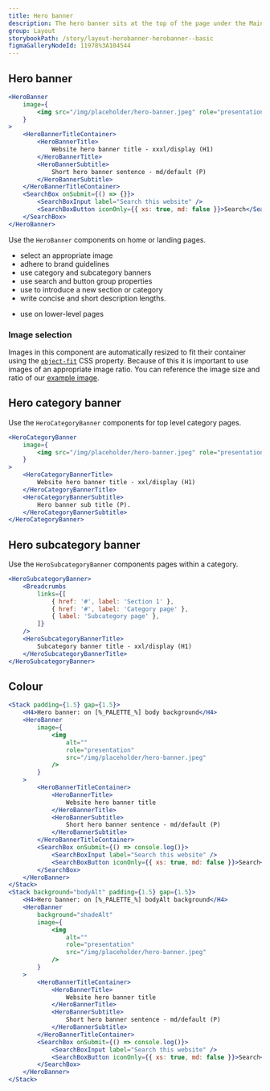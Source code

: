 ```yaml
---
title: Hero banner
description: The hero banner sits at the top of the page under the Main nav and is used to grab a user’s attention.
group: Layout
storybookPath: /story/layout-herobanner-herobanner--basic
figmaGalleryNodeId: 11978%3A104544
---
```


## Hero banner

```jsx live
<HeroBanner
	image={
		<img src="/img/placeholder/hero-banner.jpeg" role="presentation" alt="" />
	}
>
	<HeroBannerTitleContainer>
		<HeroBannerTitle>
			Website hero banner title - xxxl/display (H1)
		</HeroBannerTitle>
		<HeroBannerSubtitle>
			Short hero banner sentence - md/default (P)
		</HeroBannerSubtitle>
	</HeroBannerTitleContainer>
	<SearchBox onSubmit={() => {}}>
		<SearchBoxInput label="Search this website" />
		<SearchBoxButton iconOnly={{ xs: true, md: false }}>Search</SearchBoxButton>
	</SearchBox>
</HeroBanner>
```

Use the `HeroBanner` components on home or landing pages.

<DoHeading />

- select an appropriate image
- adhere to brand guidelines
- use category and subcategory banners
- use search and button group properties
- use to introduce a new section or category
- write concise and short description lengths.

<DontHeading />

- use on lower-level pages

### Image selection

Images in this component are automatically resized to fit their container using the [`object-fit`](https://developer.mozilla.org/en-US/docs/Web/CSS/object-fit) CSS property. Because of this it is important to use images of an appropriate image ratio. You can reference the image size and ratio of our [example image](/img/placeholder/hero-banner.jpeg).

## Hero category banner

Use the `HeroCategoryBanner` components for top level category pages.

```jsx live
<HeroCategoryBanner
	image={
		<img src="/img/placeholder/hero-banner.jpeg" role="presentation" alt="" />
	}
>
	<HeroCategoryBannerTitle>
		Website hero banner title - xxl/display (H1)
	</HeroCategoryBannerTitle>
	<HeroCategoryBannerSubtitle>
		Hero banner sub title (P).
	</HeroCategoryBannerSubtitle>
</HeroCategoryBanner>
```

## Hero subcategory banner

Use the `HeroSubcategoryBanner` components pages within a category.

```jsx live
<HeroSubcategoryBanner>
	<Breadcrumbs
		links={[
			{ href: '#', label: 'Section 1' },
			{ href: '#', label: 'Category page' },
			{ label: 'Subcategory page' },
		]}
	/>
	<HeroSubcategoryBannerTitle>
		Subcategory banner title - xxl/display (H1)
	</HeroSubcategoryBannerTitle>
</HeroSubcategoryBanner>
```

## Colour

```jsx live colorSection shadeAlt
<Stack padding={1.5} gap={1.5}>
	<H4>Hero banner: on [%_PALETTE_%] body background</H4>
	<HeroBanner
		image={
			<img
				alt=""
				role="presentation"
				src="/img/placeholder/hero-banner.jpeg"
			/>
		}
	>
		<HeroBannerTitleContainer>
			<HeroBannerTitle>
				Website hero banner title
			</HeroBannerTitle>
			<HeroBannerSubtitle>
				Short hero banner sentence - md/default (P)
			</HeroBannerSubtitle>
		</HeroBannerTitleContainer>
		<SearchBox onSubmit={() => console.log()}>
			<SearchBoxInput label="Search this website" />
			<SearchBoxButton iconOnly={{ xs: true, md: false }}>Search</SearchBoxButton>
		</SearchBox>
	</HeroBanner>
</Stack>
<Stack background="bodyAlt" padding={1.5} gap={1.5}>
	<H4>Hero banner: on [%_PALETTE_%] bodyAlt background</H4>
	<HeroBanner
		background="shadeAlt"
		image={
			<img
				alt=""
				role="presentation"
				src="/img/placeholder/hero-banner.jpeg"
			/>
		}
	>
		<HeroBannerTitleContainer>
			<HeroBannerTitle>
				Website hero banner title
			</HeroBannerTitle>
			<HeroBannerSubtitle>
				Short hero banner sentence - md/default (P)
			</HeroBannerSubtitle>
		</HeroBannerTitleContainer>
		<SearchBox onSubmit={() => console.log()}>
			<SearchBoxInput label="Search this website" />
			<SearchBoxButton iconOnly={{ xs: true, md: false }}>Search</SearchBoxButton>
		</SearchBox>
	</HeroBanner>
</Stack>
```
